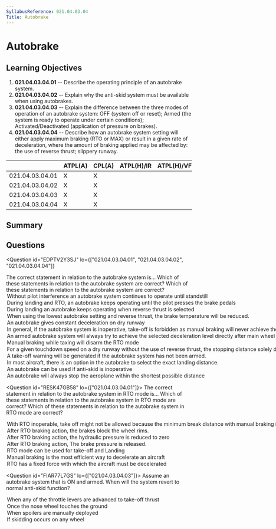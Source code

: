 ```yaml
---
SyllabusReference: 021.04.03.04
Title: Autobrake
---
```


# Autobrake

## Learning Objectives

1. **021.04.03.04.01** -- Describe the operating principle of an autobrake
   system.
2. **021.04.03.04.02** -- Explain why the anti-skid system must be available
   when using autobrakes.
3. **021.04.03.04.03** -- Explain the difference between the three modes of
   operation of an autobrake system: OFF (system off or reset); Armed (the
   system is ready to operate under certain conditions); Activated/Deactivated
   (application of pressure on brakes).
4. **021.04.03.04.04** -- Describe how an autobrake system setting will either
   apply maximum braking (RTO or MAX) or result in a given rate of deceleration,
   where the amount of braking applied may be affected by: the use of reverse
   thrust; slippery runway.

|                 | ATPL(A) | CPL(A) | ATPL(H)/IR | ATPL(H)/VFR | CPL(H) | IR  | CBIR(A) |
| --------------- | ------- | ------ | ---------- | ----------- | ------ | --- | ------- |
| 021.04.03.04.01 | X       | X      |            |             |        |     |         |
| 021.04.03.04.02 | X       | X      |            |             |        |     |         |
| 021.04.03.04.03 | X       | X      |            |             |        |     |         |
| 021.04.03.04.04 | X       | X      |            |             |        |     |         |

## Summary

## Questions

<Question
  id="EDPTV2Y3SJ"
  lo={["021.04.03.04.01", "021.04.03.04.02", "021.04.03.04.04"]}
>
  <Text variant="oneCorrect">
    The correct statement in relation to the autobrake system is...
  </Text>
  <Text variant="oneTwo">
    Which of these statements in relation to the autobrake system are correct?
  </Text>
  <Text variant="multipleCorrect" select={5}>
    Which of these statements in relation to the autobrake system are correct?
  </Text>
  <Option
    correct
    why="This is true, and required by technical requirements for type certification."
  >
    Without pilot interference an autobrake system continues to operate until
    standstill
  </Option>
  <Option correct>
    During landing and RTO, an autobrake keeps operating until the pilot presses
    the brake pedals
  </Option>
  <Option correct>
    During landing an autobrake keeps operating when reverse thrust is selected
  </Option>
  <Option correct>
    When using the lowest autobrake setting and reverse thrust, the brake
    temperature will be reduced.
  </Option>
  <Option
    correct
    why="The autobrake system maintains a pre-selected deceleration rate, adapting the brake force as the plane slows down, or as other means of breaking become active (i.e: thrust reverser). Do not confuse with RTO mode where all the available brake pressure is applied!"
  >
    An autobrake gives constant deceleration on dry runway
  </Option>
  <Option why="Although the second part of the statement is correct, an INOP autobrake just increases the Take off distance required. If enough runway is available, take off is still allowed.">
    In general, if the autobrake system is inoperative, take-off is forbidden as
    manual braking will never achieve the brake rate of the autobrake system.
  </Option>
  <Option why="Not correct since in most aircraft the autobrake engages a couple of seconds after touch down">
    An armed autobrake system will always try to achieve the selected
    deceleration level directly after main wheel touchdown
  </Option>
  <Option why="RTO is only disabled if braking occurs above a relatively high speed (90kts for a 737-800).">
    Manual braking while taxing will disarm the RTO mode
  </Option>
  <Option why="Not correct since it also depends on pressure altitude, temperature, and a myriad of other factors">
    For a given touchdown speed on a dry runway without the use of reverse
    thrust, the stopping distance solely depends on the selected ABS setting and
    weight of the aeroplane.
  </Option>
  <Option why="This is not necessarily true, and depends a lot on aircraft type.">
    A take-off warning will be generated if the autobrake system has not been
    armed.
  </Option>
  <Option>
    In most aircraft, there is an option in the autobrake to select the exact
    landing distance.
  </Option>
  <Option why="Aerobraking with INOP anti-skid would result in a hydroplaning aircraft for wet runways which is not a good idea.">
    An autobrake can be used if anti-skid is inoperative
  </Option>
  <Option why="This is not correct, as the autobrake maintains a constant deceleration ratio. Only in RTO mode is the deceleration rate maximum">
    An autobrake will always stop the aeroplane within the shortest possible
    distance
  </Option>
</Question>

<Question id="RESK47GB58" lo={["021.04.03.04.01"]}>
  <Text variant="oneCorrect">
    The correct statement in relation to the autobrake system in RTO mode is...
  </Text>
  <Text variant="oneTwo">
    Which of these statements in relation to the autobrake system in RTO mode
    are correct?
  </Text>
  <Text variant="multipleCorrect" select={5}>
    Which of these statements in relation to the autobrake system in RTO mode
    are correct?
  </Text>
  <Option subject={[[]]}>
    With RTO inoperable, take off might not be allowed because the minimum break
    distance with manual braking is much longer.
  </Option>
  <Option subject={[[]]}>
    After RTO braking action, the brakes block the wheel rims.
  </Option>
  <Option why="After RTO braking action, brakes remain in the locked position, so pressure remains.">
    After RTO braking action, the hydraulic pressure is reduced to zero
  </Option>
  <Option why="After RTO braking action, brakes remain in the locked position.">
    After RTO braking action, The brake pressure is released.
  </Option>
  <Option>RTO mode can be used for take-off and Landing</Option>
  <Option>
    Manual braking is the most efficient way to decelerate an aircraft
  </Option>
  <Option why="the RTO applies a fixed hydraulic pressure, but the force that is applied varies with weight on the wheels.">
    RTO has a fixed force with which the aircraft must be decelerated
  </Option>
</Question>

<Question id="FIAR77L7GS" lo={["021.04.03.04.03"]}>
  <Text variant="oneCorrect">
    Assume an autobrake system that is ON and armed. When will the system revert
    to normal anti-skid function?
  </Text>
  <Option subject={[[]]}>
    When any of the throttle levers are advanced to take-off thrust
  </Option>
  <Option>Once the nose wheel touches the ground</Option>
  <Option>When spoilers are manually deployed</Option>
  <Option>If skidding occurs on any wheel</Option>
</Question>
